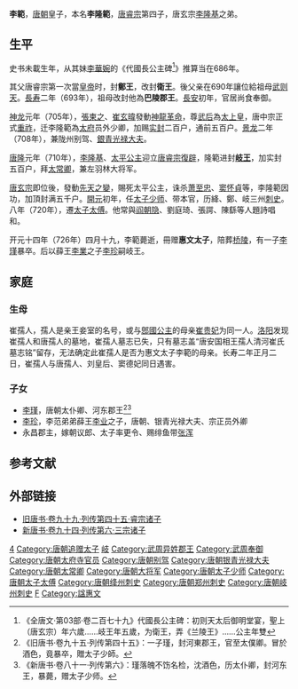 {{Otheruses|李範|other=同名或類似名的其它條目描述}}
'''李範'''{{BD|686年||726年|5月25日|catIdx=L李}}，[[唐朝|唐朝]]皇子，本名'''李隆範'''，[[唐睿宗|唐睿宗]]第四子，唐玄宗[[李隆基|李隆基]]之弟。

==生平==
史书未載生年，从其妹[[李華婉|李華婉]]的《代國長公主碑<ref>《全唐文·第03部·卷二百七十九》代國長公主碑：初则天太后御明堂宴，聖上（唐玄宗）年六歲……岐王年五歲，为衛王，弄《兰陵王》……公主年雙</ref>》推算当在686年。

其父唐睿宗第一次當[[皇帝|皇帝]]时，封'''鄭王'''，改封'''衛王'''。後父亲在690年讓位給祖母[[武则天|武则天]]。[[長寿_(武周)|長寿]]二年（693年），祖母改封他為'''巴陵郡王'''。[[長安_(年号)|長安]]初年，官居尚食奉御。

[[神龙_(年號)|神龙]]元年（705年），[[張柬之|張柬之]]、[[崔玄暐|崔玄暐]]發動[[神龍革命|神龍革命]]，尊[[武后|武后]]為[[太上皇|太上皇]]，唐中宗正式[[重祚|重祚]]，迁李隆範為[[太府|太府]]员外少卿，加赐[[实封|实封]]二百户，通前五百户。[[景龙|景龙]]二年（708年），兼陇州别驾、[[銀青光禄大夫|銀青光禄大夫]]。

[[唐隆|唐隆]]元年（710年），[[李隆基|李隆基]]、[[太平公主|太平公主]]迎立[[唐睿宗|唐睿宗]][[復辟|復辟]]，隆範进封'''[[岐王|岐王]]'''，加实封五百户，拜[[太常卿|太常卿]]，兼左羽林大将军。

[[唐玄宗|唐玄宗]]即位後，發動[[先天之變|先天之變]]，賜死太平公主，诛杀[[萧至忠|萧至忠]]、[[窦怀貞|窦怀貞]]等，李隆範因功，加頂封满五千户。[[開元|開元]]初年，任[[太子少师|太子少师]]、带本官，历絳、鄭、岐三州[[刺史|刺史]]。八年（720年），遷[[太子太傅|太子太傅]]。他常與[[阎朝隐|阎朝隐]]、劉庭琦、張諤、陳繇等人題詩唱和。

开元十四年（726年）四月十九，李範薨逝，冊赠'''惠文太子'''，陪葬[[唐桥陵|桥陵]]，有一子[[李瑾_(唐朝)|李瑾]]暴卒。后以薛王[[李業|李業]]之子[[李珍_(唐朝)|李珍]]嗣岐王。

==家庭==

===生母===

崔孺人，孺人是亲王妾室的名号，或与[[鄎國公主|鄎國公主]]的母亲[[崔贵妃_(唐睿宗)|崔贵妃]]为同一人。[[洛阳|洛阳]]发现崔孺人和唐孺人的墓地，崔孺人墓志已失，只有墓志盖“唐安国相王孺人清河崔氏墓志铭”留存，无法确定此崔孺人是否为惠文太子李範的母亲。长寿二年正月二日，崔孺人与唐孺人、刘皇后、窦德妃同日遇害。

===子女===
*[[李瑾_(唐朝)|李瑾]]，唐朝太仆卿、河东郡王<ref>《旧唐书·卷九十五·列传第四十五》：一子瑾，封河東郡王，官至太僕卿。冒於酒色，竟暴卒，贈太子少師。</ref><ref>《新唐书·卷八十一·列传第六》：瑾落魄不饬名检，沈酒色，历太仆卿，封河东王，暴薨，赠太子少师。</ref>
*[[李珍|李珍]]，李范弟弟薛王[[李业|李业]]之子，唐朝、银青光禄大夫、宗正员外卿
*永昌郡主，嫁朝议郎、太子率更令、赐绯鱼带[[张浑|张浑]]

==参考文献==
{{Reflist}}

==外部链接==
*[http://www.read126.cn/194c6894-51d5-4df3-a4bc-fa1282139f82!a2e00e9c-aae1-4098-a848-1c70186a768a.html 旧唐书·卷九十九·列传第四十五·睿宗诸子] {{Wayback|url=http://www.read126.cn/194c6894-51d5-4df3-a4bc-fa1282139f82!a2e00e9c-aae1-4098-a848-1c70186a768a.html |date=20210312220120 }}
*[http://www.read126.cn/194c6894-51d5-4df3-a4bc-fa1282139f82!84dff8a5-bbd0-4939-be9c-2d5b41ce9f8f.html 新唐书·卷九十四·列传第六·三宗诸子] {{Wayback|url=http://www.read126.cn/194c6894-51d5-4df3-a4bc-fa1282139f82!84dff8a5-bbd0-4939-be9c-2d5b41ce9f8f.html |date=20201113012838 }}
{{唐睿宗皇室}}
{{DEFAULTSORT:L}}
[[Category:唐睿宗皇子|4]]
[[Category:唐朝追赠太子|Category:唐朝追赠太子]]
[[Category:唐朝宗室国王|岐]]
[[Category:武周异姓郡王|Category:武周异姓郡王]]
[[Category:武周奉御|Category:武周奉御]]
[[Category:唐朝太府寺官员|Category:唐朝太府寺官员]]
[[Category:唐朝别驾|Category:唐朝别驾]]
[[Category:唐朝银青光禄大夫|Category:唐朝银青光禄大夫]]
[[Category:唐朝太常卿|Category:唐朝太常卿]]
[[Category:唐朝大将军|Category:唐朝大将军]]
[[Category:唐朝太子少师|Category:唐朝太子少师]]
[[Category:唐朝太子太傅|Category:唐朝太子太傅]]
[[Category:唐朝绛州刺史|Category:唐朝绛州刺史]]
[[Category:唐朝郑州刺史|Category:唐朝郑州刺史]]
[[Category:唐朝岐州刺史|Category:唐朝岐州刺史]]
[[Category:李姓|F]]
[[Category:諡惠文|Category:諡惠文]]
